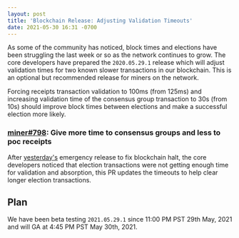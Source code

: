 ```yaml
---
layout: post
title: 'Blockchain Release: Adjusting Validation Timeouts'
date: 2021-05-30 16:31 -0700
---
```


As some of the community has noticed, block times and elections have been struggling the last week
or so as the network continues to grow. The core developers have prepared the `2020.05.29.1` release
which will adjust validation times for two known slower transactions in our blockchain. This is an
optional but recommended release for miners on the network.

Forcing receipts transaction validation to 100ms (from 125ms) and increasing validation time of the
consensus group transaction to 30s (from 10s) should improve block times between elections and make
a successful election more likely.

### [miner#798](https://github.com/helium/miner/pull/798): Give more time to consensus groups and less to poc receipts

After
[yesterday's](https://engineering.helium.com/2021/05/29/blockchain-release-chain-halt-postmortem.html)
emergency release to fix blockchain halt, the core developers noticed that election transactions
were not getting enough time for validation and absorption, this PR updates the timeouts to help
clear longer election transactions.

## Plan

We have been beta testing `2021.05.29.1` since 11:00 PM PST 29th May, 2021 and will GA at 4:45 PM
PST May 30th, 2021.
